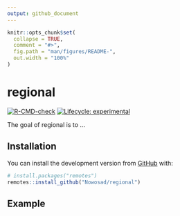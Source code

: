 ```yaml
---
output: github_document
---
```


<!-- README.md is generated from README.Rmd. Please edit that file -->

```r
knitr::opts_chunk$set(
  collapse = TRUE,
  comment = "#>",
  fig.path = "man/figures/README-",
  out.width = "100%"
)
```

# regional

<!-- badges: start -->
[![R-CMD-check](https://github.com/Nowosad/regional/workflows/R-CMD-check/badge.svg)](https://github.com/Nowosad/regional/actions)
[![Lifecycle: experimental](https://img.shields.io/badge/lifecycle-experimental-orange.svg)](https://lifecycle.r-lib.org/articles/stages.html#experimental)
<!-- badges: end -->

The goal of regional is to ...

## Installation

<!-- You can install the released version of regional from [CRAN](https://CRAN.R-project.org) with: -->

<!-- ``` r -->
<!-- install.packages("regional") -->
<!-- ``` -->

You can install the development version from [GitHub](https://github.com/) with:

``` r
# install.packages("remotes")
remotes::install_github("Nowosad/regional")
```

## Example
